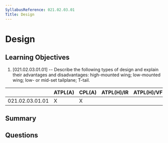 ```yaml
---
SyllabusReference: 021.02.03.01
Title: Design
---
```


# Design

## Learning Objectives

1. [021.02.03.01.01] -- Describe the following types of design and explain their
   advantages and disadvantages: high-mounted wing; low-mounted wing; low- or
   mid-set tailplane; T-tail.

|                 | ATPL(A) | CPL(A) | ATPL(H)/IR | ATPL(H)/VFR | CPL(H) | IR  | CBIR(A) |
| --------------- | ------- | ------ | ---------- | ----------- | ------ | --- | ------- |
| 021.02.03.01.01 | X       | X      |            |             |        |     |         |

## Summary

## Questions
